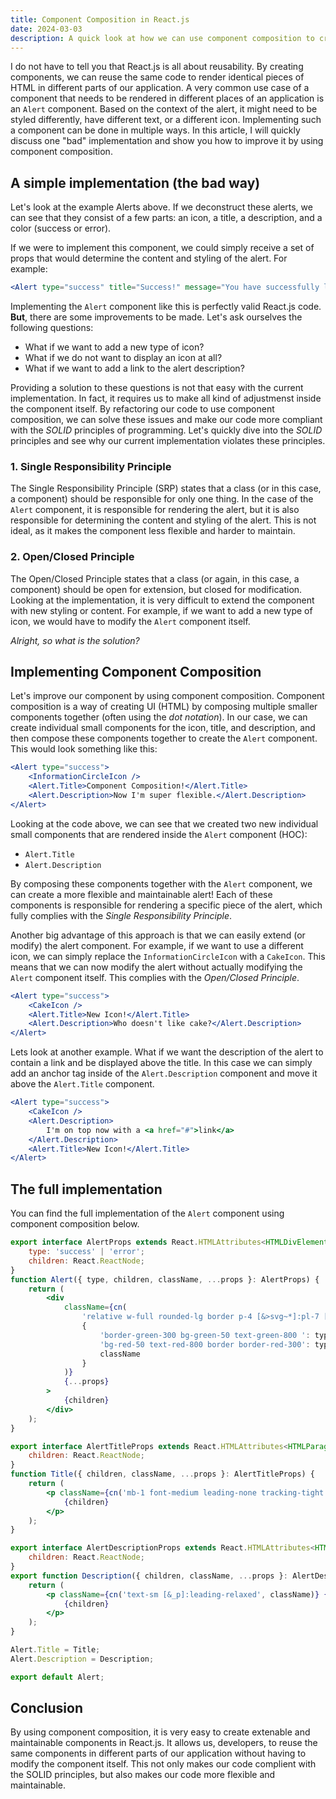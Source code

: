 ```yaml
---
title: Component Composition in React.js
date: 2024-03-03
description: A quick look at how we can use component composition to create more flexible and maintainable components in React.js.
---
```


I do not have to tell you that React.js is all about reusability. By creating components, we can reuse the same code to render identical pieces of HTML in different parts of our application. A very common use case of a component that needs to be rendered in different places of an application is an `Alert` component. Based on the context of the alert, it might need to be styled differently, have different text, or a different icon. Implementing such a component can be done in multiple ways. In this article, I will quickly discuss one "bad" implementation and show you how to improve it by using component composition.

## A simple implementation (the bad way)

Let's look at the example Alerts above. If we deconstruct these alerts, we can see that they consist of a few parts: an icon, a title, a description, and a color (success or error).

If we were to implement this component, we could simply receive a set of props that would determine the content and styling of the alert. For example:

```jsx
<Alert type="success" title="Success!" message="You have successfully logged in." icon="info" />
```

Implementing the `Alert` component like this is perfectly valid React.js code. **But**, there are some improvements to be made. Let's ask ourselves the following questions:

-   What if we want to add a new type of icon?
-   What if we do not want to display an icon at all?
-   What if we want to add a link to the alert description?

Providing a solution to these questions is not that easy with the current implementation. In fact, it requires us to make all kind of adjustmenst inside the component itself. By refactoring our code to use component composition, we can solve these issues and make our code more compliant with the _SOLID_ principles of programming. Let's quickly dive into the _SOLID_ principles and see why our current implementation violates these principles.

### 1. Single Responsibility Principle

The Single Responsibility Principle (SRP) states that a class (or in this case, a component) should be responsible for only one thing. In the case of the `Alert` component, it is responsible for rendering the alert, but it is also responsible for determining the content and styling of the alert. This is not ideal, as it makes the component less flexible and harder to maintain.

### 2. Open/Closed Principle

The Open/Closed Principle states that a class (or again, in this case, a component) should be open for extension, but closed for modification. Looking at the implementation, it is very difficult to extend the component with new styling or content. For example, if we want to add a new type of icon, we would have to modify the `Alert` component itself.

_Alright, so what is the solution?_

## Implementing Component Composition

Let's improve our component by using component composition. Component composition is a way of creating UI (HTML) by composing multiple smaller components together (often using the _dot notation_). In our case, we can create individual small components for the icon, title, and description, and then compose these components together to create the `Alert` component. This would look something like this:

```jsx
<Alert type="success">
	<InformationCircleIcon />
	<Alert.Title>Component Composition!</Alert.Title>
	<Alert.Description>Now I'm super flexible.</Alert.Description>
</Alert>
```

Looking at the code above, we can see that we created two new individual small components that are rendered inside the `Alert` component (HOC):

-   `Alert.Title`
-   `Alert.Description`

By composing these components together with the `Alert` component, we can create a more flexible and maintainable alert! Each of these components is responsible for rendering a specific piece of the alert, which fully complies with the _Single Responsibility Principle_.

Another big advantage of this approach is that we can easily extend (or modify) the alert component. For example, if we want to use a different icon, we can simply replace the `InformationCircleIcon` with a `CakeIcon`. This means that we can now modify the alert without actually modifying the `Alert` component itself. This complies with the _Open/Closed Principle_.

```jsx
<Alert type="success">
	<CakeIcon />
	<Alert.Title>New Icon!</Alert.Title>
	<Alert.Description>Who doesn't like cake?</Alert.Description>
</Alert>
```

Lets look at another example. What if we want the description of the alert to contain a link and be displayed above the title. In this case we can simply add an anchor tag inside of the `Alert.Description` component and move it above the `Alert.Title` component.

```jsx
<Alert type="success">
	<CakeIcon />
	<Alert.Description>
		I'm on top now with a <a href="#">link</a>
	</Alert.Description>
	<Alert.Title>New Icon!</Alert.Title>
</Alert>
```

## The full implementation

You can find the full implementation of the `Alert` component using component composition below.

```jsx {1-3,4}
export interface AlertProps extends React.HTMLAttributes<HTMLDivElement> {
	type: 'success' | 'error';
	children: React.ReactNode;
}
function Alert({ type, children, className, ...props }: AlertProps) {
	return (
		<div
			className={cn(
				'relative w-full rounded-lg border p-4 [&>svg~*]:pl-7 [&>svg+div]:translate-y-[-3px] [&>svg]:absolute [&>svg]:left-4 [&>svg]:top-4 [&>svg]:text-foreground',
				{
					'border-green-300 bg-green-50 text-green-800 ': type === 'success',
					'bg-red-50 text-red-800 border border-red-300': type === 'error',
					className
				}
			)}
			{...props}
		>
			{children}
		</div>
	);
}

export interface AlertTitleProps extends React.HTMLAttributes<HTMLParagraphElement> {
	children: React.ReactNode;
}
function Title({ children, className, ...props }: AlertTitleProps) {
	return (
		<p className={cn('mb-1 font-medium leading-none tracking-tight', className)} {...props}>
			{children}
		</p>
	);
}

export interface AlertDescriptionProps extends React.HTMLAttributes<HTMLParagraphElement> {
	children: React.ReactNode;
}
export function Description({ children, className, ...props }: AlertDescriptionProps) {
	return (
		<p className={cn('text-sm [&_p]:leading-relaxed', className)} {...props}>
			{children}
		</p>
	);
}

Alert.Title = Title;
Alert.Description = Description;

export default Alert;
```

## Conclusion

By using component composition, it is very easy to create extenable and maintainable components in React.js. It allows us, developers, to reuse the same components in different parts of our application without having to modify the component itself. This not only makes our code complient with the SOLID principles, but also makes our code more flexible and maintainable.
